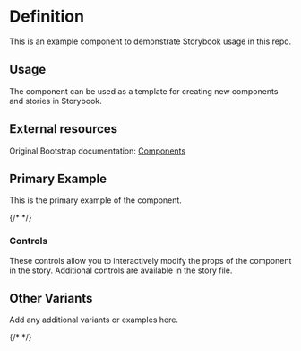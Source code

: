 

<Meta title="Example" of={ExampleStories} />

# Definition

This is an example component to demonstrate Storybook usage in this repo.

## Usage

The component can be used as a template for creating new components and stories in Storybook.

## External resources

Original Bootstrap documentation: [Components](https://getbootstrap.com/docs/5.3/components/)

## Primary Example

This is the primary example of the component.

{/* <Canvas of={ExampleStories.Primary} /> */}

### Controls

These controls allow you to interactively modify the props of the component in the story. Additional controls are available in the story file.

<Controls />

## Other Variants

Add any additional variants or examples here.

{/* <Canvas of={ExampleStories.Secondary} /> */}
